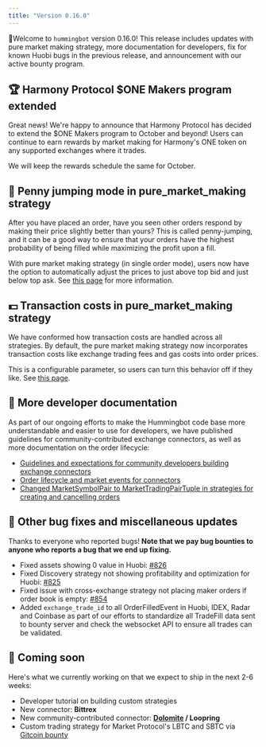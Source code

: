 ```yaml
---
title: "Version 0.16.0"
---
```


🚀Welcome to `hummingbot` version 0.16.0! This release includes updates with pure market making strategy, more documentation for developers, fix for known Huobi bugs in the previous release, and announcement with our active bounty program.

## 🏆 Harmony Protocol \$ONE Makers program extended

Great news! We're happy to announce that Harmony Protocol has decided to extend the \$ONE Makers program to October and beyond! Users can continue to earn rewards by market making for Harmony's ONE token on any supported exchanges where it trades.

We will keep the rewards schedule the same for October.

## 🏃 Penny jumping mode in **pure_market_making** strategy

After you have placed an order, have you seen other orders respond by making their price slightly better than yours? This is called penny-jumping, and it can be a good way to ensure that your orders have the highest probability of being filled while maximizing the profit upon a fill.

With pure market making strategy (in single order mode), users now have the option to automatically adjust the prices to just above top bid and just below top ask. See [this page](/strategies/order-optimization/) for more information.

## 💵 Transaction costs in **pure_market_making** strategy

We have conformed how transaction costs are handled across all strategies. By default, the pure market making strategy now incorporates transaction costs like exchange trading fees and gas costs into order prices.

This is a configurable parameter, so users can turn this behavior off if they like. See [this page](/strategies/add-transaction-costs/).

## 📝 More developer documentation

As part of our ongoing efforts to make the Hummingbot code base more understandable and easier to use for developers, we have published guidelines for community-contributed exchange connectors, as well as more documentation on the order lifecycle:

- [Guidelines and expectations for community developers building exchange connectors](/developer/exchange-connector-tutorial/#order-lifecycle-flowchart)
- [Order lifecycle and market events for connectors](/developer/exchange-connector-tutorial/#order-lifecycle-and-market-events)
- [Changed MarketSymbolPair to MarketTradingPairTuple in strategies for creating and cancelling orders](/developer/strategies-overview/#creating-and-cancelling-orders)

## 🐞 Other bug fixes and miscellaneous updates

Thanks to everyone who reported bugs! **Note that we pay bug bounties to anyone who reports a bug that we end up fixing.**

- Fixed assets showing 0 value in Huobi: [#826](https://github.com/CoinAlpha/hummingbot/issues/826)
- Fixed Discovery strategy not showing profitability and optimization for Huobi: [#825](https://github.com/CoinAlpha/hummingbot/issues/825)
- Fixed issue with cross-exchange strategy not placing maker orders if order book is empty: [#854](https://github.com/CoinAlpha/hummingbot/issues/854)
- Added `exchange_trade_id` to all OrderFilledEvent in Huobi, IDEX, Radar and Coinbase as part of our efforts to standardize all TradeFill data sent to bounty server and check the websocket API to ensure all trades can be validated.

## 🚀 Coming soon

Here's what we currently working on that we expect to ship in the next 2-6 weeks:

- Developer tutorial on building custom strategies
- New connector: **Bittrex**
- New community-contributed connector: **[Dolomite](https://dolomite.io/) / Loopring**
- Custom trading strategy for Market Protocol's LBTC and SBTC via [Gitcoin bounty](https://gitcoin.co/issue/MARKETProtocol/MARKETProtocol/230/3417)
